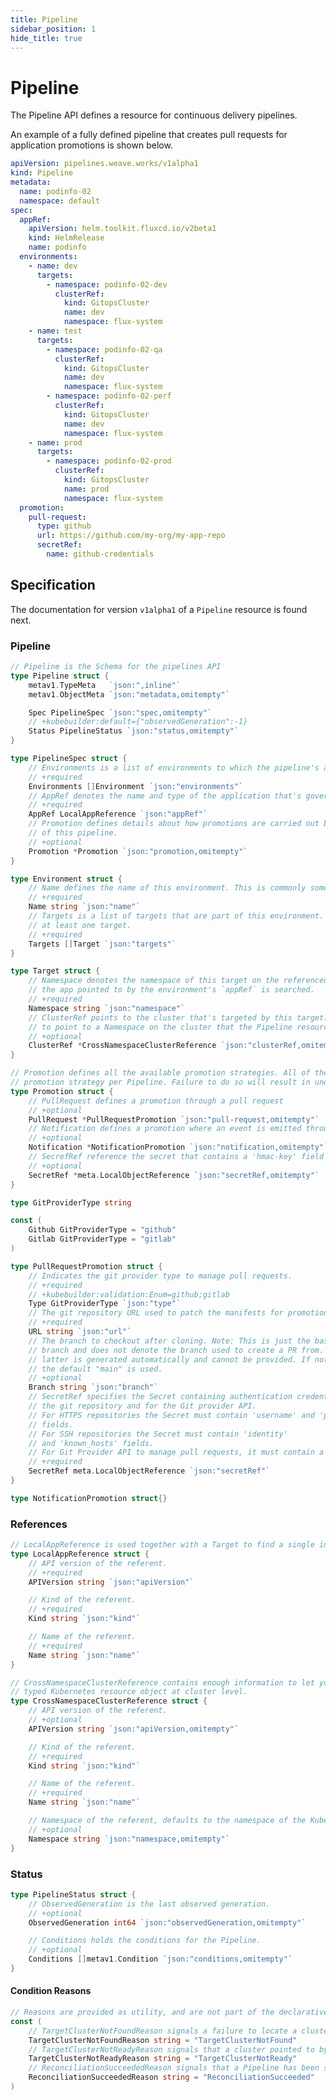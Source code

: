 ```yaml
---
title: Pipeline
sidebar_position: 1
hide_title: true
---
```

# Pipeline <TierLabel tiers="enterprise" />

The Pipeline API defines a resource for continuous delivery pipelines.

An example of a fully defined pipeline that creates pull requests for application promotions is shown below.

```yaml
apiVersion: pipelines.weave.works/v1alpha1
kind: Pipeline
metadata:
  name: podinfo-02
  namespace: default
spec:
  appRef:
    apiVersion: helm.toolkit.fluxcd.io/v2beta1
    kind: HelmRelease
    name: podinfo
  environments:
    - name: dev
      targets:
        - namespace: podinfo-02-dev
          clusterRef:
            kind: GitopsCluster
            name: dev
            namespace: flux-system
    - name: test
      targets:
        - namespace: podinfo-02-qa
          clusterRef:
            kind: GitopsCluster
            name: dev
            namespace: flux-system
        - namespace: podinfo-02-perf
          clusterRef:
            kind: GitopsCluster
            name: dev
            namespace: flux-system
    - name: prod
      targets:
        - namespace: podinfo-02-prod
          clusterRef:
            kind: GitopsCluster
            name: prod
            namespace: flux-system
  promotion:
    pull-request:
      type: github
      url: https://github.com/my-org/my-app-repo
      secretRef:
        name: github-credentials
```

## Specification

The documentation for version `v1alpha1`  of a `Pipeline` resource is found next.

### Pipeline


```go
// Pipeline is the Schema for the pipelines API
type Pipeline struct {
	metav1.TypeMeta   `json:",inline"`
	metav1.ObjectMeta `json:"metadata,omitempty"`

	Spec PipelineSpec `json:"spec,omitempty"`
	// +kubebuilder:default={"observedGeneration":-1}
	Status PipelineStatus `json:"status,omitempty"`
}

type PipelineSpec struct {
	// Environments is a list of environments to which the pipeline's application is supposed to be deployed.
	// +required
	Environments []Environment `json:"environments"`
	// AppRef denotes the name and type of the application that's governed by the pipeline.
	// +required
	AppRef LocalAppReference `json:"appRef"`
	// Promotion defines details about how promotions are carried out between the environments
	// of this pipeline.
	// +optional
	Promotion *Promotion `json:"promotion,omitempty"`
}

type Environment struct {
	// Name defines the name of this environment. This is commonly something such as "dev" or "prod".
	// +required
	Name string `json:"name"`
	// Targets is a list of targets that are part of this environment. Each environment should have
	// at least one target.
	// +required
	Targets []Target `json:"targets"`
}

type Target struct {
	// Namespace denotes the namespace of this target on the referenced cluster. This is where
	// the app pointed to by the environment's `appRef` is searched.
	// +required
	Namespace string `json:"namespace"`
	// ClusterRef points to the cluster that's targeted by this target. If this field is not set, then the target is assumed
	// to point to a Namespace on the cluster that the Pipeline resources resides on (i.e. a local target).
	// +optional
	ClusterRef *CrossNamespaceClusterReference `json:"clusterRef,omitempty"`
}

// Promotion defines all the available promotion strategies. All of the fields in here are mutually exclusive, i.e. you can only select one
// promotion strategy per Pipeline. Failure to do so will result in undefined behaviour.
type Promotion struct {
	// PullRequest defines a promotion through a pull request
	// +optional
	PullRequest *PullRequestPromotion `json:"pull-request,omitempty"`
	// Notification defines a promotion where an event is emitted through Flux's notification-controller each time an app is to be promoted.
	// +optional
	Notification *NotificationPromotion `json:"notification,omitempty"`
	// SecrefRef reference the secret that contains a 'hmac-key' field with HMAC key used to authenticate webhook calls.
	// +optional
	SecretRef *meta.LocalObjectReference `json:"secretRef,omitempty"`
}

type GitProviderType string

const (
	Github GitProviderType = "github"
	Gitlab GitProviderType = "gitlab"
)

type PullRequestPromotion struct {
	// Indicates the git provider type to manage pull requests.
	// +required
	// +kubebuilder:validation:Enum=github;gitlab
	Type GitProviderType `json:"type"`
	// The git repository URL used to patch the manifests for promotion.
	// +required
	URL string `json:"url"`
	// The branch to checkout after cloning. Note: This is just the base
	// branch and does not denote the branch used to create a PR from. The
	// latter is generated automatically and cannot be provided. If not specified
	// the default "main" is used.
	// +optional
	Branch string `json:"branch"`
	// SecretRef specifies the Secret containing authentication credentials for
	// the git repository and for the Git provider API.
	// For HTTPS repositories the Secret must contain 'username' and 'password'
	// fields.
	// For SSH repositories the Secret must contain 'identity'
	// and 'known_hosts' fields.
	// For Git Provider API to manage pull requests, it must contain a 'token' field.
	// +required
	SecretRef meta.LocalObjectReference `json:"secretRef"`
}

type NotificationPromotion struct{}

```

### References

```go
// LocalAppReference is used together with a Target to find a single instance of an application on a certain cluster.
type LocalAppReference struct {
	// API version of the referent.
	// +required
	APIVersion string `json:"apiVersion"`

	// Kind of the referent.
	// +required
	Kind string `json:"kind"`

	// Name of the referent.
	// +required
	Name string `json:"name"`
}

// CrossNamespaceClusterReference contains enough information to let you locate the
// typed Kubernetes resource object at cluster level.
type CrossNamespaceClusterReference struct {
	// API version of the referent.
	// +optional
	APIVersion string `json:"apiVersion,omitempty"`

	// Kind of the referent.
	// +required
	Kind string `json:"kind"`

	// Name of the referent.
	// +required
	Name string `json:"name"`

	// Namespace of the referent, defaults to the namespace of the Kubernetes resource object that contains the reference.
	// +optional
	Namespace string `json:"namespace,omitempty"`
}
```

### Status

```go
type PipelineStatus struct {
	// ObservedGeneration is the last observed generation.
	// +optional
	ObservedGeneration int64 `json:"observedGeneration,omitempty"`

	// Conditions holds the conditions for the Pipeline.
	// +optional
	Conditions []metav1.Condition `json:"conditions,omitempty"`
}
```

#### Condition Reasons
```go
// Reasons are provided as utility, and are not part of the declarative API.
const (
	// TargetClusterNotFoundReason signals a failure to locate a cluster resource on the management cluster.
	TargetClusterNotFoundReason string = "TargetClusterNotFound"
	// TargetClusterNotReadyReason signals that a cluster pointed to by a Pipeline is not ready.
	TargetClusterNotReadyReason string = "TargetClusterNotReady"
	// ReconciliationSucceededReason signals that a Pipeline has been successfully reconciled.
	ReconciliationSucceededReason string = "ReconciliationSucceeded"
)
```

